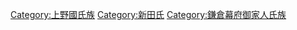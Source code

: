 [[Category:上野國氏族|Category:上野國氏族]]
[[Category:新田氏|Category:新田氏]]
[[Category:鎌倉幕府御家人氏族|Category:鎌倉幕府御家人氏族]]